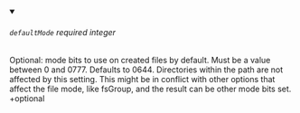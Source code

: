 
<details className="config-field" data-expandable="false" open>
<summary>

###### `defaultMode` <span class="config-field-required" data-required="false">required</span> <span class="config-field-type">integer</span> <span class="config-field-default"></span> <span class="config-field-enum"></span>

Optional: mode bits to use on created files by default. Must be a
value between 0 and 0777. Defaults to 0644.
Directories within the path are not affected by this setting.
This might be in conflict with other options that affect the file
mode, like fsGroup, and the result can be other mode bits set.
+optional

</summary>



</details>
